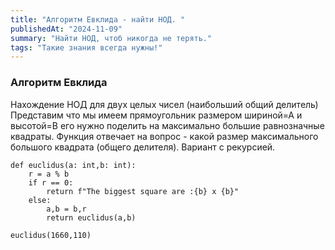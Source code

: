 ```yaml
---
title: "Алгоритм Евклида - найти НОД. "
publishedAt: "2024-11-09"
summary: "Найти НОД, чтоб никогда не терять."
tags: "Такие знания всегда нужны!"
---
```


### Алгоритм Евклида 
Нахождение НОД для двух целых чисел (наибольший общий делитель)
Представим что мы имеем прямоугольник размером шириной=А и высотой=В 
его нужно поделить на максимально большие равнозначные квадраты.
Функция отвечает на вопрос - какой размер максимального большого квадрата (общего делителя).
Вариант с рекурсией.

```
def euclidus(a: int,b: int):
    r = a % b 
    if r == 0:
        return f"The biggest square are :{b} x {b}"
    else:
        a,b = b,r
        return euclidus(a,b)

euclidus(1660,110)

```


